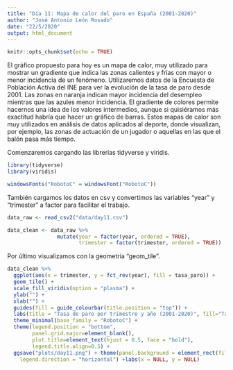 ```yaml
---
title: "Día 11: Mapa de calor del paro en España (2001-2020)"
author: "José Antonio León Rosado"
date: "22/5/2020"
output: html_document
---
```


```r
knitr::opts_chunk$set(echo = TRUE)
```

El gráfico propuesto para hoy es un mapa de calor, muy utilizado para mostrar un gradiente que indica las zonas calientes y frías con mayor o menor incidencia de un fenómeno. Utilizaremos datos de la Encuesta de Población Activa del INE para ver la evolución de la tasa de paro desde 2001. Las zonas en naranja indican mayor incidencia del desempleo mientras que las azules menor incidencia. El gradiente de colores permite hacernos una idea de los valores intermedios, aunque si quisiéramos más exactitud habría que hacer un gráfico de barras. Estos mapas de calor son muy utilizados en análisis de datos aplicados al deporte, donde visualizan, por ejemplo, las zonas de actuación de un jugador o aquellas en las que el balón pasa más tiempo.

Comenzaremos cargando las librerías tidyverse y viridis.

```r
library(tidyverse)
library(viridis)

windowsFonts("RobotoC" = windowsFont("RobotoC"))
```

También cargamos los datos en csv y convertimos las variables "year" y "trimester" a factor para facilitar el trabajo.

```r
data_raw <- read_csv2("data/day11.csv")

data_clean <- data_raw %>% 
                mutate(year = factor(year, ordered = TRUE),
                       trimester = factor(trimester, ordered = TRUE))
```

Por último visualizamos con la geometría "geom_tile".

```r
data_clean %>% 
  ggplot(aes(x = trimester, y = fct_rev(year), fill = tasa_paro)) +
  geom_tile() +
  scale_fill_viridis(option = "plasma") +
  ylab("") +
  xlab("") +
  guides(fill = guide_colourbar(title.position = "top")) +
  labs(title = "Tasa de paro por trimestre y año (2001-2020)", fill="Tasa de paro", caption = "Fuente: Encuesta de población activa (INE) | @jantleon") +
  theme_minimal(base_family = "RobotoC") +
  theme(legend.position = "bottom",
        panel.grid.major=element_blank(),
        plot.title=element_text(hjust = 0.5, face = "bold"),
        legend.title.align=0.5) +
  ggsave("plots/day11.png") + theme(panel.background = element_rect(fill = NA), 
    legend.direction = "horizontal") +labs(x = NULL, y = NULL)
```

